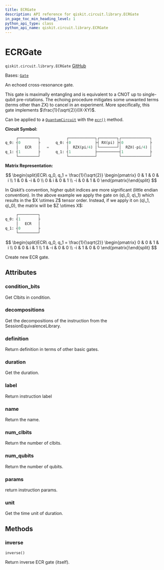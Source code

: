 ```yaml
---
title: ECRGate
description: API reference for qiskit.circuit.library.ECRGate
in_page_toc_min_heading_level: 1
python_api_type: class
python_api_name: qiskit.circuit.library.ECRGate
---
```


# ECRGate

<span id="qiskit.circuit.library.ECRGate" />

`qiskit.circuit.library.ECRGate` [GitHub](https://github.com/qiskit/qiskit/tree/stable/0.25/qiskit/circuit/library/standard_gates/ecr.py "view source code")

Bases: [`Gate`](qiskit.circuit.Gate "qiskit.circuit.gate.Gate")

An echoed cross-resonance gate.

This gate is maximally entangling and is equivalent to a CNOT up to single-qubit pre-rotations. The echoing procedure mitigates some unwanted terms (terms other than ZX) to cancel in an experiment. More specifically, this gate implements $\frac{1}{\sqrt{2}}(IX-XY)$.

Can be applied to a [`QuantumCircuit`](qiskit.circuit.QuantumCircuit "qiskit.circuit.QuantumCircuit") with the [`ecr()`](qiskit.circuit.QuantumCircuit#ecr "qiskit.circuit.QuantumCircuit.ecr") method.

**Circuit Symbol:**

```python
     ┌─────────┐            ┌────────────┐┌────────┐┌─────────────┐
q_0: ┤0        ├       q_0: ┤0           ├┤ RX(pi) ├┤0            ├
     │   ECR   │   =        │  RZX(pi/4) │└────────┘│  RZX(-pi/4) │
q_1: ┤1        ├       q_1: ┤1           ├──────────┤1            ├
     └─────────┘            └────────────┘          └─────────────┘
```

**Matrix Representation:**

$$
\begin{split}ECR\ q_0, q_1 = \frac{1}{\sqrt{2}}
    \begin{pmatrix}
        0   & 1   &  0  & i \\
        1   & 0   &  -i & 0 \\
        0   & i   &  0  & 1 \\
        -i  & 0   &  1  & 0
    \end{pmatrix}\end{split}
$$

<Admonition title="Note" type="note">
  In Qiskit’s convention, higher qubit indices are more significant (little endian convention). In the above example we apply the gate on (q\_0, q\_1) which results in the $X \otimes Z$ tensor order. Instead, if we apply it on (q\_1, q\_0), the matrix will be $Z \otimes X$:

  ```python
       ┌─────────┐
  q_0: ┤1        ├
       │   ECR   │
  q_1: ┤0        ├
       └─────────┘
  ```

  $$
  \begin{split}ECR\ q_0, q_1 = \frac{1}{\sqrt{2}}
      \begin{pmatrix}
          0   & 0   &  1  & i \\
          0   & 0   &  i  & 1 \\
          1   & -i  &  0  & 0 \\
          -i  & 1   &  0  & 0
      \end{pmatrix}\end{split}
  $$
</Admonition>

Create new ECR gate.

## Attributes

<span id="qiskit.circuit.library.ECRGate.condition_bits" />

### condition\_bits

Get Clbits in condition.

<span id="qiskit.circuit.library.ECRGate.decompositions" />

### decompositions

Get the decompositions of the instruction from the SessionEquivalenceLibrary.

<span id="qiskit.circuit.library.ECRGate.definition" />

### definition

Return definition in terms of other basic gates.

<span id="qiskit.circuit.library.ECRGate.duration" />

### duration

Get the duration.

<span id="qiskit.circuit.library.ECRGate.label" />

### label

Return instruction label

<span id="qiskit.circuit.library.ECRGate.name" />

### name

Return the name.

<span id="qiskit.circuit.library.ECRGate.num_clbits" />

### num\_clbits

Return the number of clbits.

<span id="qiskit.circuit.library.ECRGate.num_qubits" />

### num\_qubits

Return the number of qubits.

<span id="qiskit.circuit.library.ECRGate.params" />

### params

return instruction params.

<span id="qiskit.circuit.library.ECRGate.unit" />

### unit

Get the time unit of duration.

## Methods

### inverse

<span id="qiskit.circuit.library.ECRGate.inverse" />

`inverse()`

Return inverse ECR gate (itself).

